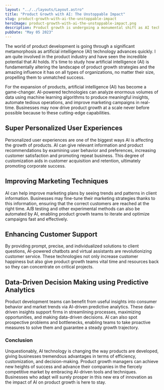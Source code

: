 ```yaml
---
layout: "../../layouts/Layout.astro"
title: "Product Growth with AI: The Unstoppable Impact"
slug: product-growth-with-ai-the-unstoppable-impact
heroImage: product-growth-with-ai-the-unstoppable-impact.png
description: Product growth is undergoing a monumental shift as AI technology rapidly advances. As a product expert, I've witnessed AI's immense potential firsthand. Let's explore how AI revolutionizes product growth strategies and its profound impact on businesses of all sizes.
pubDate: "May 05 2023"
---
```



The world of product development is going through a significant metamorphosis as artificial intelligence (AI) technology advances quickly.
I am quite involved in the product industry and have seen the incredible potential that AI holds.
It's time to study how artificial intelligence (AI) is fundamentally altering the landscape of product growth strategies and the amazing influence it has on all types of organizations, no matter their size, propelling them to unmatched success.

For the expansion of products, artificial intelligence (AI) has become a game-changer. AI-powered technologies can analyze enormous volumes of data using machine learning algorithms to produce meaningful insights, automate tedious operations, and improve marketing campaigns in real-time. Businesses may now drive product growth at a scale never before possible because to these cutting-edge capabilities.

## Super Personalized User Experiences
Personalized user experiences are one of the biggest ways AI is affecting the growth of products. AI can give relevant information and product recommendations by examining user behavior and preferences, increasing customer satisfaction and promoting repeat business. This degree of customization aids in customer acquisition and retention, ultimately promoting corporate success.

## Improving Marketing Techniques
AI can help improve marketing plans by seeing trends and patterns in client information. Businesses may fine-tune their marketing strategies thanks to this information, ensuring that the correct customers are reached at the right time. A/B testing and other experimental methods can also be automated by AI, enabling product growth teams to iterate and optimize campaigns fast and effectively.

## Enhancing Customer Support
By providing prompt, precise, and individualized solutions to client questions, AI-powered chatbots and virtual assistants are revolutionizing customer service. These technologies not only increase customer happiness but also give product growth teams vital time and resources back so they can concentrate on critical projects.

## Data-Driven Decision Making using Predictive Analytics
Product development teams can benefit from useful insights into consumer behavior and market trends via AI-driven predictive analytics. These data-driven insights support firms in streamlining processes, maximizing opportunities, and making data-driven decisions. AI can also spot prospective problems and bottlenecks, enabling teams to take proactive measures to solve them and guarantee a steady growth trajectory.

### Conclusion
Unquestionably, AI technology is changing the way products are developed, giving businesses tremendous advantages in terms of efficiency, customization, and decision-making. Product growth managers can achieve new heights of success and advance their companies in the fiercely competitive market by embracing AI-driven tools and techniques. Businesses who adapt will surely prosper in this new era of innovation as the impact of AI on product growth is here to stay.